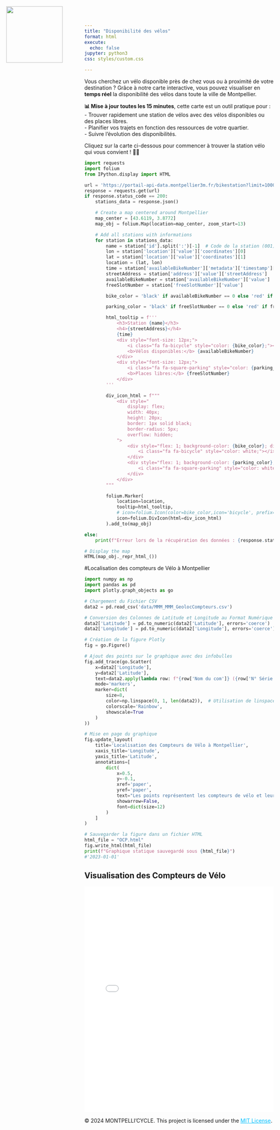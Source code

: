 ```yaml
---
title: "Disponibilité des vélos"
format: html
execute:
  echo: false
jupyter: python3
css: styles/custom.css

---
```

![ ](images/logo.png){style="position: absolute; top: 20px; left: 20px; width: 150px; height: auto;"}

Vous cherchez un vélo disponible près de chez vous ou à proximité de votre destination ? Grâce à notre carte interactive, vous pouvez visualiser en **temps réel** la disponibilité des vélos dans toute la ville de Montpellier.  

**📊 Mise à jour toutes les 15 minutes**, cette carte est un outil pratique pour :  
- Trouver rapidement une station de vélos avec des vélos disponibles  ou des places libres.  
- Planifier vos trajets en fonction des ressources de votre quartier.  
- Suivre l’évolution des disponibilités.  


Cliquez sur la carte ci-dessous pour commencer à trouver la station vélo qui vous convient ! 🚴‍♀️  

```python
import requests
import folium
from IPython.display import HTML

url = 'https://portail-api-data.montpellier3m.fr/bikestation?limit=1000'
response = requests.get(url)
if response.status_code == 200:
    stations_data = response.json() 

    # Create a map centered around Montpellier
    map_center = [43.6119, 3.8772]
    map_obj = folium.Map(location=map_center, zoom_start=13)

    # Add all stations with informations
    for station in stations_data:
        name = station['id'].split(':')[-1]  # Code de la station (001)
        lon = station['location']['value']['coordinates'][0]
        lat = station['location']['value']['coordinates'][1]
        location = (lat, lon)
        time = station['availableBikeNumber']['metadata']['timestamp']['value']
        streetAddress = station['address']['value']['streetAddress']
        availableBikeNumber = station['availableBikeNumber']['value']
        freeSlotNumber = station['freeSlotNumber']['value']

        bike_color = 'black' if availableBikeNumber == 0 else 'red' if availableBikeNumber < 3 else 'orange' if availableBikeNumber < 5 else 'green'

        parking_color = 'black' if freeSlotNumber == 0 else 'red' if freeSlotNumber < 3 else 'orange' if freeSlotNumber < 5 else 'green'

        html_tooltip = f'''
            <h3>Station {name}</h3>
            <h4>{streetAddress}</h4>
            {time}
            <div style="font-size: 12px;">
                <i class="fa fa-bicycle" style="color: {bike_color};"></i> 
                <b>Vélos disponibles:</b> {availableBikeNumber}
            </div>
            <div style="font-size: 12px;">
                <i class="fa fa-square-parking" style="color: {parking_color};"></i> 
                <b>Places libres:</b> {freeSlotNumber}
            </div>
        '''

        div_icon_html = f"""
            <div style="
                display: flex; 
                width: 40px; 
                height: 20px; 
                border: 1px solid black; 
                border-radius: 5px; 
                overflow: hidden;
            ">
                <div style="flex: 1; background-color: {bike_color}; display: flex; align-items: center; justify-content: center;">
                    <i class="fa fa-bicycle" style="color: white;"></i>
                </div>
                <div style="flex: 1; background-color: {parking_color}; display: flex; align-items: center; justify-content: center;">
                    <i class="fa fa-square-parking" style="color: white;"></i>
                </div>
            </div>
        """

        folium.Marker(
            location=location,
            tooltip=html_tooltip,
            # icon=folium.Icon(color=bike_color,icon='bicycle', prefix='fa'),
            icon=folium.DivIcon(html=div_icon_html)
        ).add_to(map_obj)

else:
    print(f"Erreur lors de la récupération des données : {response.status_code}")

# Display the map
HTML(map_obj._repr_html_()) 

```
#Localisation des compteurs de Vélo à Montpellier
```python
import numpy as np
import pandas as pd
import plotly.graph_objects as go

# Chargement du Fichier CSV
data2 = pd.read_csv('data/MMM_MMM_GeolocCompteurs.csv')

# Conversion des Colonnes de Latitude et Longitude au Format Numérique
data2['Latitude'] = pd.to_numeric(data2['Latitude'], errors='coerce')
data2['Longitude'] = pd.to_numeric(data2['Longitude'], errors='coerce')

# Création de la figure Plotly
fig = go.Figure()

# Ajout des points sur le graphique avec des infobulles
fig.add_trace(go.Scatter(
    x=data2['Longitude'],
    y=data2['Latitude'],
    text=data2.apply(lambda row: f"{row['Nom du com']} ({row['N° Série']} vélos)", axis=1),
    mode='markers',
    marker=dict(
        size=8,
        color=np.linspace(0, 1, len(data2)),  # Utilisation de linspace pour générer des couleurs différentes
        colorscale='Rainbow',
        showscale=True
    )
))

# Mise en page du graphique
fig.update_layout(
    title='Localisation des Compteurs de Vélo à Montpellier',
    xaxis_title='Longitude',
    yaxis_title='Latitude',
    annotations=[
        dict(
            x=0.5,
            y=-0.1,
            xref='paper',
            yref='paper',
            text="Les points représentent les compteurs de vélo et leurs positions exactes tout au long de Montpellier.",
            showarrow=False,
            font=dict(size=12)
        )
    ]
)

# Sauvegarder la figure dans un fichier HTML
html_file = "OCP.html"
fig.write_html(html_file)
print(f"Graphique statique sauvegardé sous {html_file}")
#'2023-01-01'

```

## Visualisation des Compteurs de Vélo

<iframe
    src="OCP.html"
    width="100%"
    height="600px"
    frameborder="0"
    scrolling="no">
</iframe>


<footer>
  <p>
    &copy; 2024 MONTPELLI'CYCLE. This project is licensed under the 
    <a href="license.html" target="_blank" style="color: #00bfff;">MIT License</a>.
  </p>
</footer>